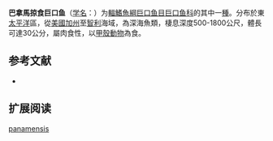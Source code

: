 {{Speciesbox
| name = 巴拿馬掠食巨口魚
| status = NE
| status_system = IUCN3.1
| image = 
| genus = Borostomias
| species = panamensis
| authority = Regan & Trewavas, 1929
| synonyms = 
}}

'''巴拿馬掠食巨口鱼'''（[[学名|学名]]：{{lang|la|''Borostomias panamensis''}}）为[[輻鰭魚綱|輻鰭魚綱]][[巨口鱼目|巨口鱼目]][[巨口鱼科|巨口鱼科]]的其中一[[種|種]]。分布於東[[太平洋|太平洋]]區，從[[美國|美國]][[加州|加州]]至[[智利|智利]]海域，為深海魚類，棲息深度500-1800公尺，體長可達30公分，屬肉食性，以[[甲殼動物|甲殼動物]]為食。
== 参考文献 ==
{{refbegin}}
*{{FishBase_species|genus=Borostomias|species=panamensis|year=2012|month=2}}
{{refend}}

== 扩展阅读 ==
{{refbegin}}
{{wikispecies-inline|Borostomias panamensis|巴拿馬掠食巨口鱼}}
{{refend}}
{{Taxonbar|from=Q1107955}}

[[Category:掠食巨口鱼属|panamensis]]